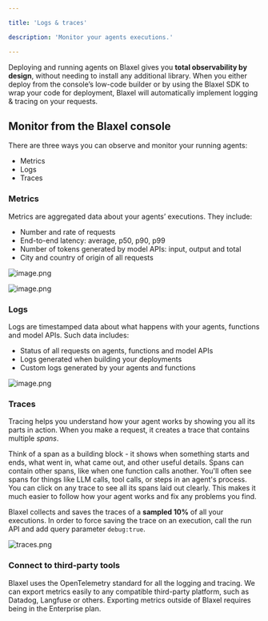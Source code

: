 ```yaml
---

title: 'Logs & traces'

description: 'Monitor your agents executions.'

---
```


Deploying and running agents on Blaxel gives you **total observability by design**, without needing to install any additional library. When you either deploy from the console’s low-code builder or by using the Blaxel SDK to wrap your code for deployment, Blaxel will automatically implement logging & tracing on your requests.

## Monitor from the Blaxel console

There are three ways you can observe and monitor your running agents:

- Metrics
- Logs
- Traces

### Metrics

Metrics are aggregated data about your agents’ executions. They include:

- Number and rate of requests
- End-to-end latency: average, p50, p90, p99
- Number of tokens generated by model APIs: input, output and total
- City and country of origin of all requests

![image.png](Overview/image.png)

![image.png](Overview/image%201.png)

### Logs

Logs are timestamped data about what happens with your agents, functions and model APIs. Such data includes:

- Status of all requests on agents, functions and model APIs
- Logs generated when building your deployments
- Custom logs generated by your agents and functions

![image.png](Overview/image%202.png)

### Traces

Tracing helps you understand how your agent works by showing you all its parts in action. When you make a request, it creates a trace that contains multiple *spans*.

Think of a span as a building block - it shows when something starts and ends, what went in, what came out, and other useful details. Spans can contain other spans, like when one function calls another. You'll often see spans for things like LLM calls, tool calls, or steps in an agent's process. You can click on any trace to see all its spans laid out clearly. This makes it much easier to follow how your agent works and fix any problems you find.

Blaxel collects and saves the traces of a **sampled 10%** of all your executions. In order to force saving the trace on an execution, call the run API and add query parameter `debug:true`.

![traces.png](Overview/traces.png)

### Connect to third-party tools

Blaxel uses the OpenTelemetry standard for all the logging and tracing. We can export metrics easily to any compatible third-party platform, such as Datadog, Langfuse or others. Exporting metrics outside of Blaxel requires being in the Enterprise plan.